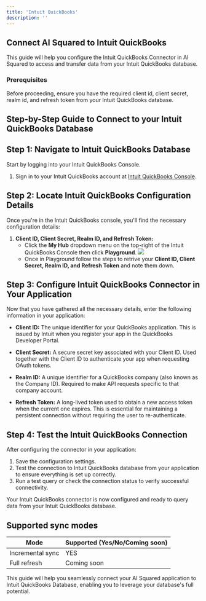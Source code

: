 ```yaml
---
title: 'Intuit QuickBooks'
description: ''
---
```


## Connect AI Squared to Intuit QuickBooks

This guide will help you configure the Intuit QuickBooks Connector in AI Squared to access and transfer data from your Intuit QuickBooks database.

### Prerequisites

Before proceeding, ensure you have the required client id, client secret, realm id, and refresh token from your Intuit QuickBooks database.

## Step-by-Step Guide to Connect to your Intuit QuickBooks Database

## Step 1: Navigate to Intuit QuickBooks Database

Start by logging into your Intuit QuickBooks Console.

1. Sign in to your Intuit QuickBooks account at [Intuit QuickBooks Console](https://developer.intuit.com/app/developer/homepage).

## Step 2: Locate Intuit QuickBooks Configuration Details

Once you're in the Intuit QuickBooks console, you'll find the necessary configuration details:

1. **Client ID, Client Secret, Realm ID, and Refresh Token:**
   - Click the **My Hub** dropdown menu on the top-right of the Intuit QuickBooks Console then click **Playground**.
     <Frame>
       <img src="https://res.cloudinary.com/dspflukeu/image/upload/v1749087244/Multiwoven/connectors/IntuitQuickBooks/QuickBooks_Console_xckb7o.png" />
     </Frame>
   - Once in Playground follow the steps to retrive your **Client ID, Client Secret, Realm ID, and Refresh Token** and note them down.

## Step 3: Configure Intuit QuickBooks Connector in Your Application

Now that you have gathered all the necessary details, enter the following information in your application:

- **Client ID:** The unique identifier for your QuickBooks application. This is issued by Intuit when you register your app in the QuickBooks Developer Portal.

- **Client Secret:** A secure secret key associated with your Client ID. Used together with the Client ID to authenticate your app when requesting OAuth tokens.

- **Realm ID:** A unique identifier for a QuickBooks company (also known as the Company ID). Required to make API requests specific to that company account.

- **Refresh Token:** A long-lived token used to obtain a new access token when the current one expires. This is essential for maintaining a persistent connection without requiring the user to re-authenticate.

## Step 4: Test the Intuit QuickBooks Connection

After configuring the connector in your application:

1. Save the configuration settings.
2. Test the connection to Intuit QuickBooks database from your application to ensure everything is set up correctly.
3. Run a test query or check the connection status to verify successful connectivity.

Your Intuit QuickBooks connector is now configured and ready to query data from your Intuit QuickBooks database.

## Supported sync modes

| Mode            | Supported (Yes/No/Coming soon) |
|-----------------|--------------------------------|
| Incremental sync | YES                           |
| Full refresh     | Coming soon                   |

This guide will help you seamlessly connect your AI Squared application to Intuit QuickBooks Database, enabling you to leverage your database's full potential.